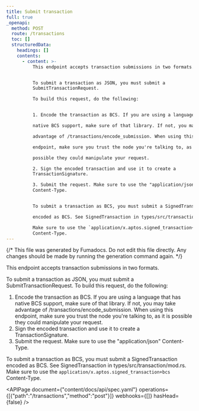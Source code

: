 ```yaml
---
title: Submit transaction
full: true
_openapi:
  method: POST
  route: /transactions
  toc: []
  structuredData:
    headings: []
    contents:
      - content: >-
          This endpoint accepts transaction submissions in two formats.


          To submit a transaction as JSON, you must submit a
          SubmitTransactionRequest.

          To build this request, do the following:


          1. Encode the transaction as BCS. If you are using a language that has

          native BCS support, make sure of that library. If not, you may take

          advantage of /transactions/encode_submission. When using this

          endpoint, make sure you trust the node you're talking to, as it is

          possible they could manipulate your request.

          2. Sign the encoded transaction and use it to create a
          TransactionSignature.

          3. Submit the request. Make sure to use the "application/json"
          Content-Type.


          To submit a transaction as BCS, you must submit a SignedTransaction

          encoded as BCS. See SignedTransaction in types/src/transaction/mod.rs.

          Make sure to use the `application/x.aptos.signed_transaction+bcs`
          Content-Type.
---
```


{/* This file was generated by Fumadocs. Do not edit this file directly. Any changes should be made by running the generation command again. */}

This endpoint accepts transaction submissions in two formats.

To submit a transaction as JSON, you must submit a SubmitTransactionRequest.
To build this request, do the following:

1. Encode the transaction as BCS. If you are using a language that has
native BCS support, make sure of that library. If not, you may take
advantage of /transactions/encode_submission. When using this
endpoint, make sure you trust the node you're talking to, as it is
possible they could manipulate your request.
2. Sign the encoded transaction and use it to create a TransactionSignature.
3. Submit the request. Make sure to use the "application/json" Content-Type.

To submit a transaction as BCS, you must submit a SignedTransaction
encoded as BCS. See SignedTransaction in types/src/transaction/mod.rs.
Make sure to use the `application/x.aptos.signed_transaction+bcs` Content-Type.

<APIPage document={"content/docs/api/spec.yaml"} operations={[{"path":"/transactions","method":"post"}]} webhooks={[]} hasHead={false} />